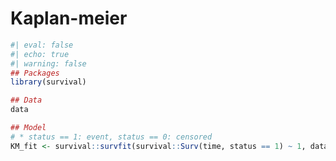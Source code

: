 # Kaplan-meier {#KaplanMeier}

``` r
#| eval: false
#| echo: true
#| warning: false
## Packages
library(survival)

## Data
data

## Model
# * status == 1: event, status == 0: censored
KM_fit <- survival::survfit(survival::Surv(time, status == 1) ~ 1, data)
```


